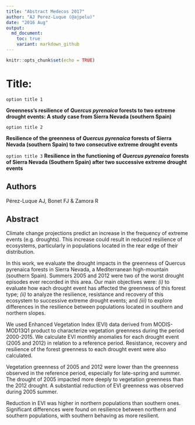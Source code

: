 ```yaml
---
title: "Abstract Medecos 2017"
author: "AJ Perez-Luque (@ajpelu)"
date: "2016 Aug"
output:  
  md_document:
    toc: true
    variant: markdown_github
---
```


```r
knitr::opts_chunk$set(echo = TRUE)
```

# Title:
`option title 1`

**Greenness's resilience of *Quercus pyrenaica* forests to two extreme drought events: A study case from Sierra Nevada (southern Spain)** 


`option title 2`

**Resilience of the greenness of *Quercus pyrenaica* forests of Sierra Nevada (southern Spain) to two consecutive extreme drought events**

`option title 3`
**Resilience in the functioning of *Quercus pyrenaica* forests of Sierra Nevada (Southern Spain) after two successive extreme drought events**


## Authors
Pérez-Luque AJ, Bonet FJ & Zamora R

## Abstract 
Climate change projections predict an increase in the frequency of extreme events (e.g. droughts). This increase could result in reduced resilience of ecosystems, particularly in populations located in the rear edge of their distribution. 

In this work, we evaluate the drought impacts in the greenness of Quercus pyrenaica forests in Sierra Nevada, a Mediterranean high-mountain (southern Spain). Summers 2005 and 2012 were two of the worst drought episodes ever recorded in this area. Our main objectives were: *(i)* to evaluate how each drought event has affected the greenness of this forest type; *(ii)* to analyze the resilience, resistance and recovery of this ecosystem to successive extreme drought events; and *(iii)* to explore differences in the resilience between populations located in southern and northern slopes. 

We used Enhanced Vegetation Index (EVI) data derived from MODIS-MOD13Q1 product to characterize vegetation greenness during the period 2000-2015. We calculate EVI monthly anomalies for each drought event (2005 and 2012) in relation to a reference period. Resistance, recovery and resilience of the forest greenness to each drought event were also calculated. 

Vegetation greenness of 2005 and 2012 were lower than the greenness observed in the reference period, especially for late-spring and summer. The drought of 2005 impacted more deeply to vegetation greenness than the 2012 drought. A substantial reduction of EVI greenness was observed during 2005 summer. 

Reduction in EVI was higher in northern populations than southern ones. Significant differences were found on resilience between northern and southern populations, with southern behaving as more resilient.
